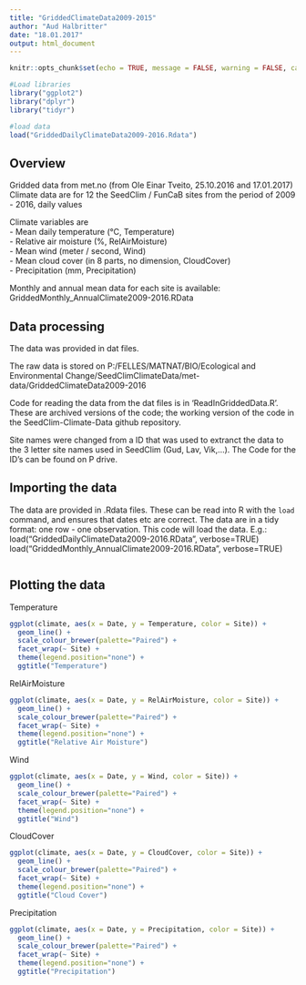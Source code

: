 ```yaml
---
title: "GriddedClimateData2009-2015"
author: "Aud Halbritter"
date: "18.01.2017"
output: html_document
---
```


```r
knitr::opts_chunk$set(echo = TRUE, message = FALSE, warning = FALSE, cache = TRUE)
```

```r
#Load libraries
library("ggplot2")
library("dplyr")
library("tidyr")

#load data
load("GriddedDailyClimateData2009-2016.Rdata")
```

##  Overview

Gridded data from met.no (from Ole Einar Tveito, 25.10.2016 and 17.01.2017)
Climate data are for 12 the SeedClim / FunCaB sites from the period of 2009 - 2016, daily values


Climate variables are  
 - Mean daily temperature (°C, Temperature)  
 - Relative air moisture (%, RelAirMoisture)  
 - Mean wind (meter / second, Wind)  
 - Mean cloud cover (in 8 parts, no dimension, CloudCover)  
 - Precipitation (mm, Precipitation)

Monthly and annual mean data for each site is available:
GriddedMonthly_AnnualClimate2009-2016.RData


## Data processing

The data was provided in dat files.

The raw data is stored on P:/FELLES/MATNAT/BIO/Ecological and Environmental Change/SeedClimClimateData/met-data/GriddedClimateData2009-2016

Code for reading the data from the dat files is in 'ReadInGriddedData.R'. These are archived versions of the code; the working version of the code in the SeedClim-Climate-Data github repository.

Site names were changed from a ID that was used to extranct the data to the 3 letter site names used in SeedClim (Gud, Lav, Vik,...). The Code for the ID's can be found on P drive.


## Importing the data

The data are provided in .Rdata files. These can be read into R with the `load` command, and ensures that dates etc are correct. The data are in a tidy format: one row - one observation. This code will load the data.
E.g.: load("GriddedDailyClimateData2009-2016.RData", verbose=TRUE)
load("GriddedMonthly_AnnualClimate2009-2016.RData", verbose=TRUE)

```r
```


## Plotting the data

Temperature

```r
ggplot(climate, aes(x = Date, y = Temperature, color = Site)) +
  geom_line() +
  scale_colour_brewer(palette="Paired") +
  facet_wrap(~ Site) + 
  theme(legend.position="none") +
  ggtitle("Temperature")
```



RelAirMoisture

```r
ggplot(climate, aes(x = Date, y = RelAirMoisture, color = Site)) +
  geom_line() +
  scale_colour_brewer(palette="Paired") +
  facet_wrap(~ Site) + 
  theme(legend.position="none") +
  ggtitle("Relative Air Moisture")
```


Wind
```r
ggplot(climate, aes(x = Date, y = Wind, color = Site)) +
  geom_line() +
  scale_colour_brewer(palette="Paired") +
  facet_wrap(~ Site) + 
  theme(legend.position="none") +
  ggtitle("Wind")

```


CloudCover
```r
ggplot(climate, aes(x = Date, y = CloudCover, color = Site)) +
  geom_line() +
  scale_colour_brewer(palette="Paired") +
  facet_wrap(~ Site) + 
  theme(legend.position="none") +
  ggtitle("Cloud Cover")
```


Precipitation
```r
ggplot(climate, aes(x = Date, y = Precipitation, color = Site)) +
  geom_line() +
  scale_colour_brewer(palette="Paired") +
  facet_wrap(~ Site) + 
  theme(legend.position="none") +
  ggtitle("Precipitation")

```



